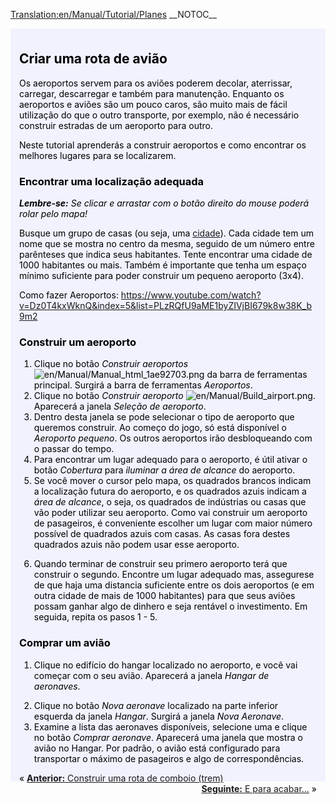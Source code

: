 [[Translation:en/Manual/Tutorial/Planes]]
__NOTOC__
{{en/Tabs|5|4
|pt/Manual/Tutorial/Tutorial|1. Início<!--
-->|pt/Manual/Tutorial/Autocarros (Ônibus)|2. Autocarros (Ônibus)<!--
-->|pt/Manual/Tutorial/Comboios (Trens)|3. Comboios (Trens)<!--
-->|pt/Manual/Tutorial/Aviões|4. Aviões<!--
-->|pt/Manual/Tutorial/Fim|5. Final}}
<div style="padding:.5em 1em 1em 1em; border-top:none; background-color:#f1f2fe; color:#000;">
{{pt/Manual/Tutorial/Tutorial}}
==Criar uma rota de avião==
Os aeroportos servem para os aviões poderem decolar, aterrissar, carregar, descarregar e também para manutenção. Enquanto os aeroportos e aviões são um pouco caros, são muito mais de fácil utilização do que o outro transporte, por exemplo, não é necessário construir estradas de um aeroporto para outro.

Neste tutorial aprenderás a construir aeroportos e como encontrar os melhores lugares para se localizarem.
{{en/Phototable|[[File:en/Manual/Airport s.png]]|Aeroporto pequeno (3x4).|none}}

===Encontrar uma localização adequada===
'' '''Lembre-se:''' Se clicar e arrastar com o botão direito do mouse poderá rolar pelo mapa!''

Busque um grupo de casas (ou seja, uma [[pt/Cidade|cidade]]). Cada cidade tem um nome que se mostra no centro da mesma, seguido de um número entre parênteses que indica seus habitantes. Tente encontrar uma cidade de 1000 habitantes ou mais. Também é importante que tenha um espaço mínimo suficiente para poder construir um pequeno aeroporto (3x4).

Como fazer Aeroportos: https://www.youtube.com/watch?v=Dz0T4kxWknQ&index=5&list=PLzRQfU9aME1byZIVjBI679k8w38K_b9m2

===Construir um aeroporto===
#Clique no botão ''Construir aeroportos'' [[File:en/Manual/Manual html 1ae92703.png]] da barra de ferramentas principal. Surgirá a barra de ferramentas ''Aeroportos''.
#Clique no botão ''Construir aeroporto'' [[File:en/Manual/Build airport.png]]. Aparecerá a janela ''Seleção de aeroporto''.
#Dentro desta janela se pode selecionar o tipo de aeroporto que queremos construir. Ao começo do jogo, só está disponível o ''Aeroporto pequeno''. Os outros aeroportos irão desbloqueando com o passar do tempo.
#Para encontrar um lugar adequado para o aeroporto, é útil ativar o botão ''Cobertura'' para ''iluminar a área de alcance'' do aeroporto.
#Se você mover o cursor pelo mapa, os quadrados brancos indicam a localização futura do aeroporto, e os quadrados azuis indicam a ''área de alcance'', o seja, os quadrados de indústrias ou casas que vão poder utilizar seu aeroporto. Como vai construir um aeroporto de pasageiros, é conveniente escolher um lugar com maior número possível de quadrados azuis com casas. As casas fora destes quadrados azuis não podem usar esse aeroporto.
{{en/Phototable|[[File:es/Manual/Build-airport-3.png|400px]]|Um lugar adequado para construir um aeroporto.|none|6=:}}
<ol start="6">
<li>Quando terminar de construir seu primero aeroporto terá que construir o segundo. Encontre um lugar adequado mas, assegurese de que haja uma distancia suficiente entre os dois aeroportos (e em outra cidade de mais de 1000 habitantes) para que seus aviões possam ganhar algo de dinhero e seja rentável o investimento. Em seguida, repita os pasos 1 - 5.
</ol>
===Comprar um avião===
#Clique no edifício do hangar localizado no aeroporto, e você vai começar com o seu avião. Aparecerá a janela ''Hangar de aeronaves''.
{{en/Phototable|[[File:es/Manual/Step1aircraft.png|550px]]|Janela Hangar de aeronaves.|none|6=:}}
<ol start="2">
<li>Clique no botão ''Nova aeronave'' localizado na parte inferior esquerda da janela ''Hangar''. Surgirá a janela ''Nova Aeronave''.
<li>Examine a lista das aeronaves disponíveis, selecione uma e clique no botão ''Comprar aeronave''. Aparecerá uma janela que mostra o avião no Hangar. Por padrão, o avião está configurado para transportar o máximo de pasageiros e algo de correspondências.
</ol>
<span style="float: left"> &laquo; [[pt/Manual/Tutorial/Comboios (Trens)|'''Anterior:''' Construir uma rota de comboio (trem)]] </span>
<span style="float: right">[[pt/Manual/Tutorial/Fim|'''Seguinte:''' E para acabar...]] &raquo;</span>
</div>